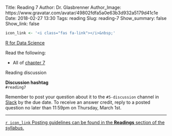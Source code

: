 Title: Reading 7
Author: Dr. Glasbrenner
Author_Image: https://www.gravatar.com/avatar/49802fdfa5a0e63b3d932a5179d41c1e
Date: 2018-02-27 13:30
Tags: reading
Slug: reading-7
Show_summary: false
Show_link: false

```r
icon_link <- '<i class="fas fa-link"></i>&nbsp;'
```

[[R for Data Science][r4ds-book]]{.h3}

Read the following:

*   All of [chapter 7][r4ds-ch-7]

[Reading discussion]{.h3}

::::: {.callout .primary}
**Discussion hashtag** \
`#reading7`
:::::

::::: {.callout .secondary}
Remember to post your question about it to the `#5-discussion` channel in [Slack][cds101-slack] by the due date.
To receive an answer credit, reply to a posted question no later than 11:59pm on Thursday, March 1st.
:::::

---

[`r icon_link` Posting guidelines can be found in the **Readings** section of the syllabus.][syllabus-readings]

[r4ds-book]:         http://r4ds.had.co.nz/
[r4ds-ch-7]:         http://r4ds.had.co.nz/exploratory-data-analysis.html
[cds101-slack]:      https://masoncds101.slack.com
[syllabus-readings]: http://spring18.cds101.com/syllabus.html#readings
